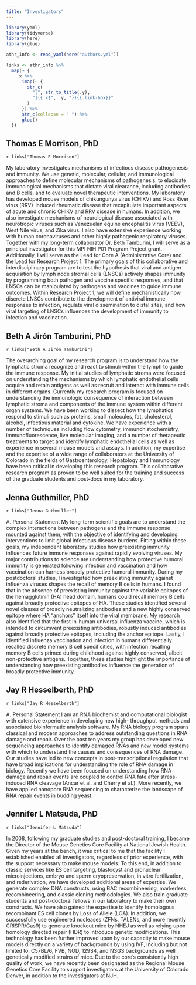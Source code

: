 ```yaml
---
title: "Investigators"
---
```


```r
library(yaml)
library(tidyverse)
library(here)
library(glue)

athr_info <- read_yaml(here("authors.yml"))

links <- athr_info %>%
  map(~ {
    .x %>%
      imap(~ {
        str_c(
          "[", str_to_title(.y),
          "]({.x$", .y, "}){{.link-box}}"
        )
      }) %>%
      str_c(collapse = " ") %>%
      glue()
  })
```

## Thomas E Morrison, PhD

`r links["Thomas E Morrison"]`

My laboratory investigates mechanisms of infectious disease pathogenesis and immunity. We use genetic, molecular, cellular, and immunological approaches to define molecular mechanisms of pathogenesis, to elucidate immunological mechanisms that dictate viral clearance, including antibodies and B cells, and to evaluate novel therapeutic interventions. My laboratory has developed mouse models of chikungunya virus (CHIKV) and Ross River virus (RRV)-induced rheumatic disease that recapitulate important aspects of acute and chronic CHIKV and RRV disease in humans. In addition, we also investigate mechanisms of neurological disease associated with neurotropic viruses such as Venezuelan equine encephalitis virus (VEEV), West Nile virus, and Zika virus. I also have extensive experience working with human coronaviruses and other highly pathogenic respiratory viruses. Together with my long-term collaborator Dr. Beth Tamburini, I will serve as a principal investigator for this MPI NIH P01 Program Project grant. Additionally, I will serve as the Lead for Core A (Administrative Core) and the Lead for Research Project 1. The primary goals of this collaborative and interdisciplinary program are to test the hypothesis that viral and antigen acquisition by lymph node stromal cells (LNSCs) actively shapes immunity by programming both pathogen and vaccine specific responses, and that LNSCs can be manipulated by pathogens and vaccines to guide immune outcomes. Within Research Project 1, we will define mechanistically how discrete LNSCs contribute to the development of antiviral immune responses to infection, regulate viral dissemination to distal sites, and how viral targeting of LNSCs influences the development of immunity to infection and vaccination.

## Beth A Jirón Tamburini, PhD

`r links["Beth A Jirón Tamburini"]`

The overarching goal of my research program is to understand how the lymphatic stroma recognize and react to stimuli within the lymph to guide the immune response. My initial studies of lymphatic stroma were focused on understanding the mechanisms by which lymphatic endothelial cells acquire and retain antigens as well as recruit and interact with immune cells in different organs. Currently my research program is focused on understanding the immunologic consequence of interaction between lymphatic stroma and components of the immune system within different organ systems. We have been working to dissect how the lymphatics respond to stimuli such as proteins, small molecules, fat, cholesterol, alcohol, infectious material and cytokine. We have experience with a number of techniques including flow cytometry, immunohistochemistry, immunofluorescence, live molecular imaging, and a number of therapeutic treatments to target and identify lymphatic endothelial cells as well as experience in several mouse models and assays. In addition, my expertise and the expertise of a wide range of collaborators at the University of Colorado in the fields of Gastroenterology, Hepatology and Immunology have been critical in developing this research program. This collaborative research program as proven to be well suited for the training and success of the graduate students and post-docs in my laboratory.

## Jenna Guthmiller, PhD

`r links["Jenna Guthmiller"]`

A. Personal Statement My long-term scientific goals are to understand the complex interactions between pathogens and the immune response mounted against them, with the objective of identifying and developing interventions to limit global infectious disease burdens. Fitting within these goals, my independent laboratory studies how preexisting immunity influences future immune responses against rapidly evolving viruses. My major contributions to science are understanding how protective humoral immunity is generated following infection and vaccination and how vaccination can harness broadly protective humoral immunity. During my postdoctoral studies, I investigated how preexisting immunity against influenza viruses shapes the recall of memory B cells in humans. I found that in the absence of preexisting immunity against the variable epitopes of the hemagglutinin (HA) head domain, humans could recall memory B cells against broadly protective epitopes of HA. These studies identified several novel classes of broadly neutralizing antibodies and a new highly conserved epitope where HA "anchors" itself into the viral membrane. My research also identified that the first in-human universal influenza vaccine, which is intended to circumvent preexisting antibodies, robustly induced antibodies against broadly protective epitopes, including the anchor epitope. Lastly, I identified influenza vaccination and infection in humans differentially recalled discrete memory B cell specificities, with infection recalling memory B cells primed during childhood against highly conserved, albeit non-protective antigens. Together, these studies highlight the importance of understanding how preexisting antibodies influence the generation of broadly protective immunity.

## Jay R Hesselberth, PhD

`r links["Jay R Hesselberth"]`

A. Personal Statement I am an RNA biochemist and computational biologist with extensive experience in developing new high- throughput methods and associated bioinformatic analysis software. My RNA biology program spans classical and modern approaches to address outstanding questions in RNA damage and repair. Over the past ten years my group has developed new sequencing approaches to identify damaged RNAs and new model systems with which to understand the causes and consequences of RNA damage. Our studies have led to new concepts in post-transcriptional regulation that have broad implications for understanding the role of RNA damage in biology. Recently we have been focused on understanding how RNA damage and repair events are coupled to control RNA fate after stress-induced RNA cleavage (Ancar et al. and Cherry et al.). More recently, we have applied nanopore RNA sequencing to characterize the landscape of RNA repair events in budding yeast.

## Jennifer L Matsuda, PhD

`r links["Jennifer L Matsuda"]`

In 2008, following my graduate studies and post-doctoral training, I became the Director of the Mouse Genetics Core Facility at National Jewish Health. Given my years at the bench, it was critical to me that the facility I established enabled all investigators, regardless of prior experience, with the support necessary to make mouse models. To this end, in addition to classic services like ES cell targeting, blastocyst and pronuclear microinjections, embryo and sperm cryopreservation, in vitro fertilization, and rederivation, we have developed additional areas of expertise. We generate complex DNA constructs, using BAC recombineering, markerless recombineering, and classic cloning methodologies. We also train graduate students and post-doctoral fellows in our laboratory to make their own constructs. We have also gained the expertise to identify homologous recombinant ES cell clones by Loss of Allele (LOA). In addition, we successfully use engineered nucleases (ZFNs, TALENs, and more recently CRISPR/Cas9) to generate knockout mice by NHEJ as well as relying upon homology directed repair (HDR) to introduce genetic modifications. This technology has been further improved upon by our capacity to make mouse models directly on a variety of backgrounds by using IVF, including but not limited to: C57BL/6, FVB, NOD, 129S4, and NSGS backgrounds as well genetically modified strains of mice. Due to the core's consistently high quality of work, we have recently been designated as the Regional Mouse Genetics Core Facility to support investigators at the University of Colorado Denver, in addition to the investigators at NJH.
